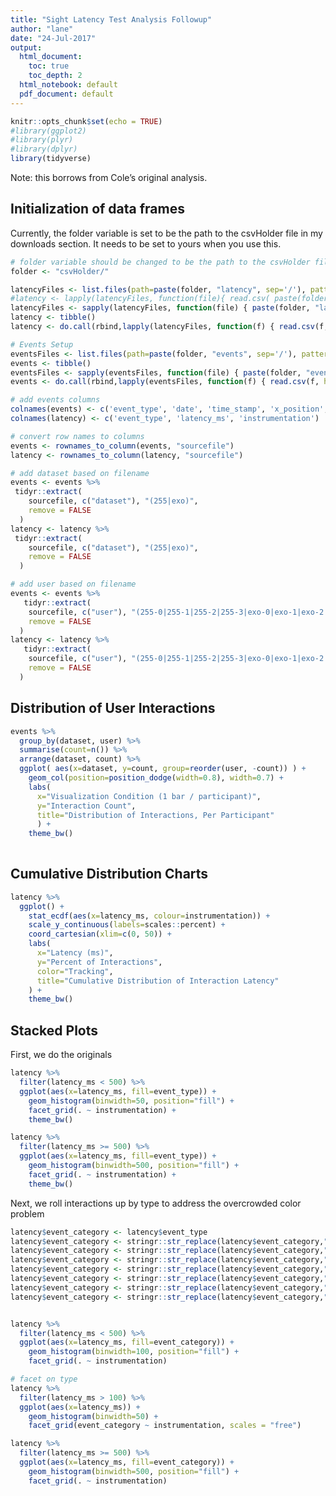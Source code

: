 ```yaml
---
title: "Sight Latency Test Analysis Followup"
author: "lane"
date: "24-Jul-2017"
output:
  html_document:
    toc: true
    toc_depth: 2
  html_notebook: default
  pdf_document: default
---
```


```r
knitr::opts_chunk$set(echo = TRUE)
#library(ggplot2)
#library(plyr)
#library(dplyr)
library(tidyverse)
```

Note: this borrows from Cole's original analysis.

## Initialization of data frames

Currently, the folder variable is set to be the path to the csvHolder file in my downloads section. It needs to be set to yours when you use this.

```r
# folder variable should be changed to be the path to the csvHolder file
folder <- "csvHolder/"

latencyFiles <- list.files(path=paste(folder, "latency", sep='/'), pattern="*.csv")
#latency <- lapply(latencyFiles, function(file){ read.csv( paste(folder, "latency", file, sep='/'), header = FALSE)} )
latencyFiles <- sapply(latencyFiles, function(file) { paste(folder, "latency", file, sep='/') } )
latency <- tibble()
latency <- do.call(rbind,lapply(latencyFiles, function(f) { read.csv(f, header=FALSE) }))

# Events Setup
eventsFiles <- list.files(path=paste(folder, "events", sep='/'), pattern="*.csv")
events <- tibble()
eventsFiles <- sapply(eventsFiles, function(file) { paste(folder, "events", file, sep='/') } )
events <- do.call(rbind,lapply(eventsFiles, function(f) { read.csv(f, header=FALSE) }))

# add events columns
colnames(events) <- c('event_type', 'date', 'time_stamp', 'x_position', 'y_position', 'target_element', 'target_ID', 'key_pressed', 'collection_type')
colnames(latency) <- c('event_type', 'latency_ms', 'instrumentation')

# convert row names to columns
events <- rownames_to_column(events, "sourcefile")
latency <- rownames_to_column(latency, "sourcefile")

# add dataset based on filename
events <- events %>%
 tidyr::extract(
    sourcefile, c("dataset"), "(255|exo)", 
    remove = FALSE
  ) 
latency <- latency %>%
 tidyr::extract(
    sourcefile, c("dataset"), "(255|exo)", 
    remove = FALSE
  ) 

# add user based on filename
events <- events %>%
   tidyr::extract(
    sourcefile, c("user"), "(255-0|255-1|255-2|255-3|exo-0|exo-1|exo-2|exo-3)", 
    remove = FALSE
  )
latency <- latency %>%
   tidyr::extract(
    sourcefile, c("user"), "(255-0|255-1|255-2|255-3|exo-0|exo-1|exo-2|exo-3)", 
    remove = FALSE
  )

```

## Distribution of User Interactions

```r

events %>% 
  group_by(dataset, user) %>% 
  summarise(count=n()) %>% 
  arrange(dataset, count) %>% 
  ggplot( aes(x=dataset, y=count, group=reorder(user, -count)) ) +
    geom_col(position=position_dodge(width=0.8), width=0.7) +
    labs(
      x="Visualization Condition (1 bar / participant)", 
      y="Interaction Count", 
      title="Distribution of Interactions, Per Participant"
      ) +
    theme_bw()
    
```

## Cumulative Distribution Charts
```r

latency %>% 
  ggplot() +
    stat_ecdf(aes(x=latency_ms, colour=instrumentation)) +
    scale_y_continuous(labels=scales::percent) + 
    coord_cartesian(xlim=c(0, 50)) +
    labs(
      x="Latency (ms)", 
      y="Percent of Interactions", 
      color="Tracking", 
      title="Cumulative Distribution of Interaction Latency"
    ) +
    theme_bw()

```

## Stacked Plots

First, we do the originals

```r

latency %>% 
  filter(latency_ms < 500) %>% 
  ggplot(aes(x=latency_ms, fill=event_type)) +
    geom_histogram(binwidth=50, position="fill") +
    facet_grid(. ~ instrumentation) +
    theme_bw()

latency %>% 
  filter(latency_ms >= 500) %>% 
  ggplot(aes(x=latency_ms, fill=event_type)) +
    geom_histogram(binwidth=500, position="fill") +
    facet_grid(. ~ instrumentation) + 
    theme_bw()
```
Next, we roll interactions up by type to address the overcrowded color problem
```r

latency$event_category <- latency$event_type
latency$event_category <- stringr::str_replace(latency$event_category,"transition.*","animation")
latency$event_category <- stringr::str_replace(latency$event_category,"key.*","key")
latency$event_category <- stringr::str_replace(latency$event_category,"drag.*","drag")
latency$event_category <- stringr::str_replace(latency$event_category,"mouse.*","mouse")
latency$event_category <- stringr::str_replace(latency$event_category,".*click.*","mouse")
latency$event_category <- stringr::str_replace(latency$event_category,"scroll","mouse")
latency$event_category <- stringr::str_replace(latency$event_category,"blur|devicelight|focus|load|pageshow|resize","device")


latency %>% 
  filter(latency_ms < 500) %>% 
  ggplot(aes(x=latency_ms, fill=event_category)) +
    geom_histogram(binwidth=100, position="fill") +
    facet_grid(. ~ instrumentation)

# facet on type
latency %>% 
  filter(latency_ms > 100) %>% 
  ggplot(aes(x=latency_ms)) +
    geom_histogram(binwidth=50) +
    facet_grid(event_category ~ instrumentation, scales = "free")

latency %>% 
  filter(latency_ms >= 500) %>% 
  ggplot(aes(x=latency_ms, fill=event_category)) +
    geom_histogram(binwidth=500, position="fill") +
    facet_grid(. ~ instrumentation)

```

